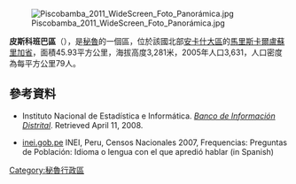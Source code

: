 [[Image:Piscobamba_2011_WideScreen_Foto_Panorámica.jpg|right]]

'''皮斯科班巴區'''（{{lang-es|Distrito de Piscobamba}}），是[[秘魯|秘魯]]的一個區，位於該國北部[[安卡什大區|安卡什大區]]的[[馬里斯卡爾盧蘇里加省|馬里斯卡爾盧蘇里加省]]，面積45.93平方公里，海拔高度3,281米，2005年人口3,631，人口密度為每平方公里79人。

==參考資料==
*{{es icon}} Instituto Nacional de Estadística e Informática. ''[https://web.archive.org/web/20080423164200/http://desa.inei.gob.pe/mapas/bid/ Banco de Información Distrital]''. Retrieved April 11, 2008.
*[https://web.archive.org/web/20130127005551/http://iinei.inei.gob.pe/iinei/RedatamCpv2007.asp?id=ResultadosCensales%3Fori%3DC inei.gob.pe] INEI, Peru, Censos Nacionales 2007, Frequencias: Preguntas de Población: Idioma o lengua con el que apredió hablar (in Spanish)

{{coord|8|52|59|S|77|21|00|W|type:adm3rd_source:kolossus-itwiki|display=title}}

{{Peru-geo-stub}}
[[Category:秘魯行政區|Category:秘魯行政區]]